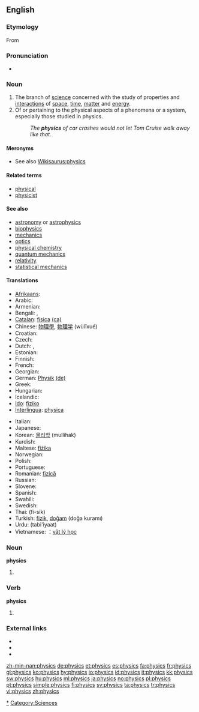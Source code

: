 ==English==
{{wikipedia}}

===Etymology===
From {{etyl|grc}} {{term|φυσικός||natural|tr=phusikos|lang=grc|sc=polytonic}}

===Pronunciation===
* {{IPA|/ˈfɪz.ɪks/}}

===Noun===
{{en-noun|-}}

# The branch of [[science]] concerned with the study of properties and [[interaction]]s of [[space]], [[time]], [[matter]] and [[energy]].
# Of or pertaining to the physical aspects of a phenomena or a system, especially those studied in physics.
#: ''The '''physics''' of car crashes would not let Tom Cruise walk away like that.''

====Meronyms====
* See also [[Wikisaurus:physics]]

====Related terms====
* [[physical]]
* [[physicist]]

====See also====
* [[astronomy]] or [[astrophysics]]
* [[biophysics]]
* [[mechanics]]
* [[optics]]
* [[physical chemistry]]
* [[quantum mechanics]]
* [[relativity]]
* [[statistical mechanics]]

====Translations====
{{trans-top|branch of science}}
* [[Afrikaans]]: {{t-|af|fisika|xs=Afrikaans}}
* Arabic: {{Arab|[[فيزياء ]]}} {{IPAchar|(fīziya’)}}
* Armenian: {{t-|hy|ֆիզիկա|tr=fizika}}
* Bengali: {{t|bn|পদার্থবিজ্ঞান |sc=Beng|xs=Bengali}},  {{t|bn|পদার্থবিদ্যা |sc=Beng|xs=Bengali}}
* [[Catalan]]: [[física]] {{f}} [[:ca:física|(ca)]]
* Chinese: [[物理學]], [[物理学]] (wùlĭxué)
* Croatian: {{t-|hr|fizika|f}}
* Czech: {{t+|cs|fyzika|f}}
* Dutch: {{t+|nl|natuurkunde|f}}, {{t+|nl|fysica|f}}
* Estonian: {{t-|et|füüsika}}
* Finnish: {{t+|fi|fysiikka}}
* French: {{t+|fr|physique|f}}
* Georgian: {{t|ka|ფიზიკა|tr=pizika|sc=Geor}}
* German: [[Physik]] {{f}} [[:de:Physik|(de)]]
* Greek: {{t+|el|φυσική|f|tr=fisikí}}
* Hungarian: {{t+|hu|fizika}}
* Icelandic: {{t+|is|eðlisfræði|f}}
* [[Ido]]: [[fiziko]]
* [[Interlingua]]: [[physica]] {{f}}
{{trans-mid}}
* Italian: {{t+|it|fisica|f}}
* Japanese: {{t+|ja|物理学|tr=butsuri-gaku}}
* Korean: [[물리학]] (mullihak)
* Kurdish: {{ku-Arab|[[فیزیا]]}}
* Maltese: [[fiżika]] {{f}}
* Norwegian: {{t+|no|fysikk|m}}
* Polish: {{t+|pl|fizyka|f}}
* Portuguese: {{t+|pt|física|f}}
* Romanian: [[fizică]] {{f}}
* Russian: {{t+|ru|физика|f|tr=fízika}}
* Slovene: {{t+|sl|fizika|f}}
* Spanish: {{t+|es|física|f}}
* Swahili: {{t+|sw|fizikia|xs=Swahili}}
* Swedish: {{t+|sv|fysik|c}}
* Thai: {{t+|th|ฟิสิกส์}} (fí-sìk)
* Turkish: [[fizik]], [[doğam]] (doğa kuramı)
* Urdu: {{ur-Arab|[[طبیعیات]]}} (tabi'iyaat) {{f}}
* Vietnamese: ：[[vật lý học]]
{{trans-bottom}}

===Noun===
'''physics'''

# {{plural of|[[physic]]}}

===Verb===
'''physics'''

# {{third-person singular of|[[physic]]}}

===External links===
* {{R:Webster 1913}}
* {{R:Century 1911}}
* {{R:OneLook}}

[[Category:Physics|*]]
[[Category:Sciences]]

[[zh-min-nan:physics]]
[[de:physics]]
[[et:physics]]
[[es:physics]]
[[fa:physics]]
[[fr:physics]]
[[gl:physics]]
[[ko:physics]]
[[hy:physics]]
[[io:physics]]
[[id:physics]]
[[it:physics]]
[[kk:physics]]
[[sw:physics]]
[[hu:physics]]
[[ml:physics]]
[[ja:physics]]
[[no:physics]]
[[pl:physics]]
[[pt:physics]]
[[simple:physics]]
[[fi:physics]]
[[sv:physics]]
[[ta:physics]]
[[tr:physics]]
[[vi:physics]]
[[zh:physics]]